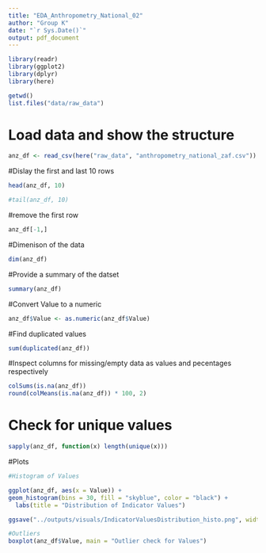 ```yaml
---
title: "EDA_Anthropometry_National_02"
author: "Group K"
date: "`r Sys.Date()`"
output: pdf_document
---
```

```r
library(readr)
library(ggplot2)
library(dplyr)
library(here)

getwd()
list.files("data/raw_data")
```

# Load data and show the structure 
```r
anz_df <- read_csv(here("raw_data", "anthropometry_national_zaf.csv"))
```
#Dislay the first and last 10 rows
```r
head(anz_df, 10)

#tail(anz_df, 10)
```
#remove the first row
```r

anz_df[-1,]
```
#Dimenison of the data
```r
dim(anz_df)
```
#Provide a summary of the datset
```r
summary(anz_df)
```
#Convert Value to a numeric
```r
anz_df$Value <- as.numeric(anz_df$Value)
```
#Find duplicated values 
```r
sum(duplicated(anz_df))
```
#Inspect columns for missing/empty data as values and pecentages respectively
```r
colSums(is.na(anz_df))
round(colMeans(is.na(anz_df)) * 100, 2)
```

# Check for unique values
```r
sapply(anz_df, function(x) length(unique(x)))

```
#Plots
```r
#Histogram of Values

ggplot(anz_df, aes(x = Value)) +
geom_histogram(bins = 30, fill = "skyblue", color = "black") +
  labs(title = "Distribution of Indicator Values")

ggsave("../outputs/visuals/IndicatorValuesDistribution_histo.png", width = 6, height = 4)

#Outliers
boxplot(anz_df$Value, main = "Outlier check for Values")
```



